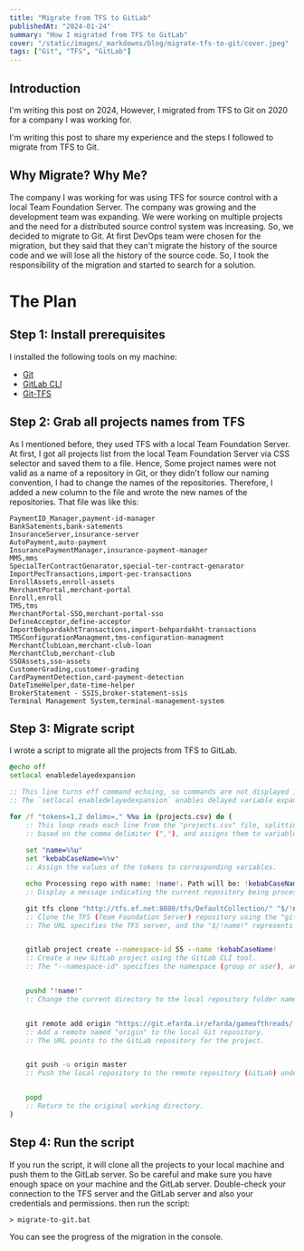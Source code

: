 ```yaml
---
title: "Migrate from TFS to GitLab"
publishedAt: "2024-01-24"
summary: "How I migrated from TFS to GitLab"
cover: "/static/images/_markdowns/blog/migrate-tfs-to-git/cover.jpeg"
tags: ["Git", "TFS", "GitLab"]
---
```


## Introduction

I'm writing this post on 2024, However, I migrated from TFS to Git on 2020 for a company I was working for.

I'm writing this post to share my experience and the steps I followed to migrate from TFS to Git.

## Why Migrate? Why Me?

The company I was working for was using TFS for source control with a local Team Foundation Server. 
The company was growing and the development team was expanding. 
We were working on multiple projects and the need for a distributed source control system was increasing.
So, we decided to migrate to Git.
At first DevOps team were chosen for the migration, but they said that they can't migrate the history of the source code and we will lose all the history of the source code.
So, I took the responsibility of the migration and started to search for a solution.


# The Plan
## Step 1: Install prerequisites

I installed the following tools on my machine:
- [Git](https://git-scm.com/downloads)
- [GitLab CLI](https://gitlab.com/gitlab-org/cli#installation)
- [Git-TFS](https://github.com/git-tfs/git-tfs)


## Step 2: Grab all projects names from TFS

As I mentioned before, they used TFS with a local Team Foundation Server.
At first, I got all projects list from the local Team Foundation Server via CSS selector and saved them to a file.
Hence, Some project names were not valid as a name of a repository in Git, or they didn't follow our naming convention,
I had to change the names of the repositories.
Therefore, I added a new column to the file and wrote the new names of the repositories.
That file was like this:

```csv [projects.csv]
PaymentID_Manager,payment-id-manager
BankSatements,bank-satements
InsuranceServer,insurance-server
AutoPayment,auto-payment
InsurancePaymentManager,insurance-payment-manager
MMS,mms
SpecialTerContractGenarator,special-ter-contract-genarator
ImportPecTransactions,import-pec-transactions
EnrollAssets,enroll-assets
MerchantPortal,merchant-portal
Enroll,enroll
TMS,tms
MerchantPortal-SSO,merchant-portal-sso
DefineAcceptor,define-acceptor
ImportBehpardakhtTransactions,import-behpardakht-transactions
TMSConfigurationManagment,tms-configuration-managment
MerchantClubLoan,merchant-club-loan
MerchantClub,merchant-club
SSOAssets,sso-assets
CustomerGrading,customer-grading
CardPaymentDetection,card-payment-detection
DateTimeHelper,date-time-helper
BrokerStatement - SSIS,broker-statement-ssis
Terminal Management System,terminal-management-system
```

## Step 3: Migrate script

I wrote a script to migrate all the projects from TFS to GitLab.

```bat [migrate-to-git.bat]
@echo off
setlocal enabledelayedexpansion

:: This line turns off command echoing, so commands are not displayed in the console.
:: The `setlocal enabledelayedexpansion` enables delayed variable expansion.

for /f "tokens=1,2 delims=," %%u in (projects.csv) do (
    :: This loop reads each line from the "projects.csv" file, splitting it into two tokens (%%u and %%v)
    :: based on the comma delimiter (","), and assigns them to variables "name" and "kebabCaseName".
    
    set "name=%%u"
    set "kebabCaseName=%%v"
    :: Assign the values of the tokens to corresponding variables.

    echo Processing repo with name: !name!. Path will be: !kebabCaseName!
    :: Display a message indicating the current repository being processed.

    git tfs clone "http://tfs.ef.net:8080/tfs/DefaultCollection/" "$/!name!"
    :: Clone the TFS (Team Foundation Server) repository using the "git tfs clone" command.
    :: The URL specifies the TFS server, and the "$/!name!" represents the TFS project path.


    gitlab project create --namespace-id 55 --name !kebabCaseName!
    :: Create a new GitLab project using the GitLab CLI tool.
    :: The "--namespace-id" specifies the namespace (group or user), and "--name" sets the project name.


    pushd "!name!"
    :: Change the current directory to the local repository folder named "!name!".


    git remote add origin "https://git.efarda.ir/efarda/gameofthreads/!kebabCaseName!.git"
    :: Add a remote named "origin" to the local Git repository.
    :: The URL points to the GitLab repository for the project.


    git push -u origin master
    :: Push the local repository to the remote repository (GitLab) under the "master" branch.


    popd
    :: Return to the original working directory.
)

```

## Step 4: Run the script
If you run the script, it will clone all the projects to your local machine and push them to the GitLab server.
So be careful and make sure you have enough space on your machine and the GitLab server.
Double-check your connection to the TFS server and the GitLab server and also your credentials and permissions.
then run the script:

```bat
> migrate-to-git.bat
```

You can see the progress of the migration in the console.
